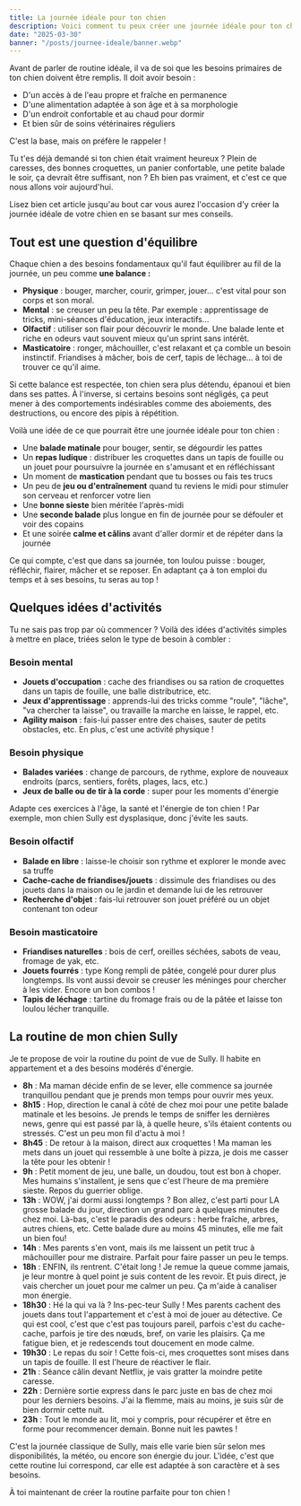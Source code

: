 ```yaml
---
title: La journée idéale pour ton chien
description: Voici comment tu peux créer une journée idéale pour ton chien, avec des activités adaptées à ses besoins et à ses envies.
date: "2025-03-30"
banner: "/posts/journee-ideale/banner.webp"
---
```


<Info noIcon>
Avant de parler de routine idéale, il va de soi que les besoins primaires de ton chien doivent être remplis. Il doit avoir besoin :

- D'un accès à de l'eau propre et fraîche en permanence
- D'une alimentation adaptée à son âge et à sa morphologie
- D'un endroit confortable et au chaud pour dormir
- Et bien sûr de soins vétérinaires réguliers

C'est la base, mais on préfère le rappeler !
</Info>

Tu t'es déjà demandé si ton chien était vraiment heureux ? Plein de caresses, des bonnes croquettes, un panier confortable, une petite balade le soir, ça devrait être suffisant, non ? Eh bien pas vraiment, et c'est ce que nous allons voir aujourd'hui.

Lisez bien cet article jusqu'au bout car vous aurez l'occasion d'y créer la journée idéale de votre chien en se basant sur mes conseils.

## Tout est une question d'équilibre

Chaque chien a des besoins fondamentaux qu'il faut équilibrer au fil de la journée, un peu comme **une balance :**

- **Physique** : bouger, marcher, courir, grimper, jouer… c'est vital pour son corps et son moral.
- **Mental** : se creuser un peu la tête. Par exemple : apprentissage de tricks, mini-séances d'éducation, jeux interactifs…
- **Olfactif** : utiliser son flair pour découvrir le monde. Une balade lente et riche en odeurs vaut souvent mieux qu'un sprint sans intérêt.
- **Masticatoire** : ronger, mâchouiller, c'est relaxant et ça comble un besoin instinctif. Friandises à mâcher, bois de cerf, tapis de léchage... à toi de trouver ce qu'il aime.

Si cette balance est respectée, ton chien sera plus détendu, épanoui et bien dans ses pattes. À l'inverse, si certains besoins sont négligés, ça peut mener à des comportements indésirables comme des aboiements, des destructions, ou encore des pipis à répétition.

Voilà une idée de ce que pourrait être une journée idéale pour ton chien :

- Une **balade matinale** pour bouger, sentir, se dégourdir les pattes
- Un **repas ludique** : distribuer les croquettes dans un tapis de fouille ou un jouet pour poursuivre la journée en s'amusant et en réfléchissant
- Un moment de **mastication** pendant que tu bosses ou fais tes trucs
- Un peu de **jeu ou d'entraînement** quand tu reviens le midi pour stimuler son cerveau et renforcer votre lien
- Une **bonne sieste** bien méritée l'après-midi
- Une **seconde balade** plus longue en fin de journée pour se défouler et voir des copains
- Et une soirée **calme et câlins** avant d'aller dormir et de répéter dans la journée

Ce qui compte, c'est que dans sa journée, ton loulou puisse : bouger, réfléchir, flairer, mâcher et se reposer. En adaptant ça à ton emploi du temps et à ses besoins, tu seras au top !

## Quelques idées d'activités

Tu ne sais pas trop par où commencer ? Voilà des idées d'activités simples à mettre en place, triées selon le type de besoin à combler :

### Besoin mental

- **Jouets d'occupation** : cache des friandises ou sa ration de croquettes dans un tapis de fouille, une balle distributrice, etc.
- **Jeux d'apprentissage** : apprends-lui des tricks comme "roule", "lâche", "va chercher ta laisse", ou travaille la marche en laisse, le rappel, etc.
- **Agility maison** : fais-lui passer entre des chaises, sauter de petits obstacles, etc. En plus, c'est une activité physique !

### Besoin physique

- **Balades variées** : change de parcours, de rythme, explore de nouveaux endroits (parcs, sentiers, forêts, plages, lacs, etc.)
- **Jeux de balle ou de tir à la corde** : super pour les moments d'énergie

<Info variant="warning">
Adapte ces exercices à l'âge, la santé et l'énergie de ton chien ! Par exemple, mon chien Sully est dysplasique, donc j'évite les sauts.
</Info>

### Besoin olfactif

- **Balade en libre** : laisse-le choisir son rythme et explorer le monde avec sa truffe
- **Cache-cache de friandises/jouets** : dissimule des friandises ou des jouets dans la maison ou le jardin et demande lui de les retrouver
- **Recherche d'objet** : fais-lui retrouver son jouet préféré ou un objet contenant ton odeur

### **Besoin masticatoire**

- **Friandises naturelles** : bois de cerf, oreilles séchées, sabots de veau, fromage de yak, etc.
- **Jouets fourrés** : type Kong rempli de pâtée, congelé pour durer plus longtemps. Ils vont aussi devoir se creuser les méninges pour chercher à les vider. Encore un bon combos !
- **Tapis de léchage** : tartine du fromage frais ou de la pâtée et laisse ton loulou lécher tranquille.

## La routine de mon chien Sully

Je te propose de voir la routine du point de vue de Sully. Il habite en appartement et a des besoins modérés d'énergie.

- **8h** : Ma maman décide enfin de se lever, elle commence sa journée tranquillou pendant que je prends mon temps pour ouvrir mes yeux.
- **8h15** : Hop, direction le canal à côté de chez moi pour une petite balade matinale et les besoins. Je prends le temps de sniffer les dernières news, genre qui est passé par là, à quelle heure, s'ils étaient contents ou stressés. C'est un peu mon fil d'actu à moi !
- **8h45** : De retour à la maison, direct aux croquettes ! Ma maman les mets dans un jouet qui ressemble à une boîte à pizza, je dois me casser la tête pour les obtenir !
- **9h** : Petit moment de jeu, une balle, un doudou, tout est bon à choper. Mes humains s'installent, je sens que c'est l'heure de ma première sieste. Repos du guerrier oblige.
- **13h** : WOW, j'ai dormi aussi longtemps ? Bon allez, c'est parti pour LA grosse balade du jour, direction un grand parc à quelques minutes de chez moi. Là-bas, c'est le paradis des odeurs : herbe fraîche, arbres, autres chiens, etc. Cette balade dure au moins 45 minutes, elle me fait un bien fou!
- **14h** : Mes parents s'en vont, mais ils me laissent un petit truc à mâchouiller pour me distraire. Parfait pour faire passer un peu le temps.
- **18h** : ENFIN, ils rentrent. C'était long ! Je remue la queue comme jamais, je leur montre à quel point je suis content de les revoir. Et puis direct, je vais chercher un jouet pour me calmer un peu. Ça m'aide à canaliser mon énergie.
- **18h30** : Hé la qui va là ? Ins-pec-teur Sully ! Mes parents cachent des jouets dans tout l'appartement et c'est à moi de jouer au détective. Ce qui est cool, c'est que c'est pas toujours pareil, parfois c'est du cache-cache, parfois je tire des nœuds, bref, on varie les plaisirs. Ça me fatigue bien, et je redescends tout doucement en mode calme.
- **19h30** : Le repas du soir ! Cette fois-ci, mes croquettes sont mises dans un tapis de fouille. Il est l'heure de réactiver le flair.
- **21h** : Séance câlin devant Netflix, je vais gratter la moindre petite caresse.
- **22h** : Dernière sortie express dans le parc juste en bas de chez moi pour les derniers besoins. J'ai la flemme, mais au moins, je suis sûr de bien dormir cette nuit.
- **23h** : Tout le monde au lit, moi y compris, pour récupérer et être en forme pour recommencer demain. Bonne nuit les pawtes !

<Info>
C'est la journée classique de Sully, mais elle varie bien sûr selon mes disponibilités, la météo, ou encore son énergie du jour. L'idée, c'est que cette routine lui correspond, car elle est adaptée à son caractère et à ses besoins.
</Info>

À toi maintenant de créer la routine parfaite pour ton chien !


<Planning/>